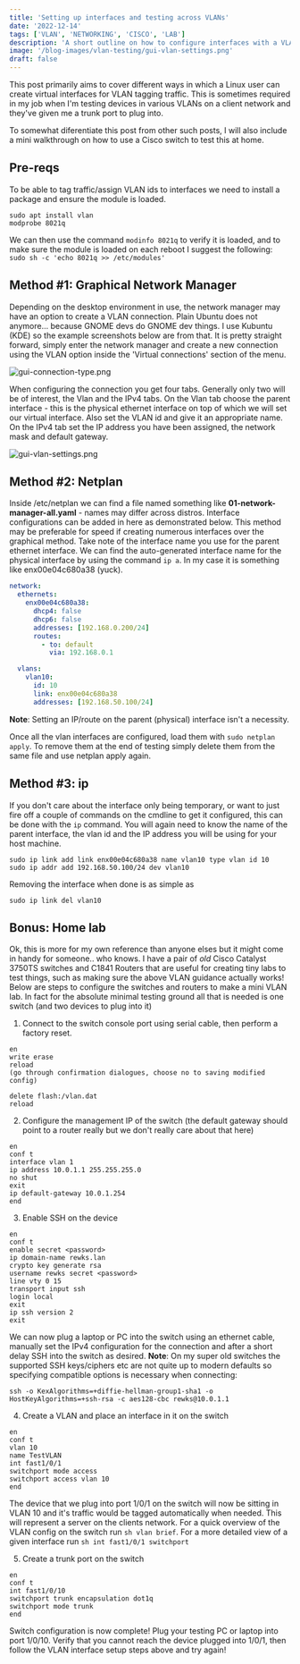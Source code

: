 ---
title: 'Setting up interfaces and testing across VLANs'
date: '2022-12-14'
tags: ['VLAN', 'NETWORKING', 'CISCO', 'LAB']
description: 'A short outline on how to configure interfaces with a VLAN id (Kubuntu 22.04)'
image: '/blog-images/vlan-testing/gui-vlan-settings.png'
draft: false
---

This post primarily aims to cover different ways in which a Linux user can create virtual interfaces for VLAN tagging traffic. This is sometimes required in my job when I'm testing devices in various VLANs on a client network and they've given me a trunk port to plug into.

To somewhat diferentiate this post from other such posts, I will also include a mini walkthrough on how to use a Cisco switch to test this at home.

## Pre-reqs 

To be able to tag traffic/assign VLAN ids to interfaces we need to install a package and ensure the module is loaded.

```plain
sudo apt install vlan
modprobe 8021q
```

We can then use the command `modinfo 8021q` to verify it is loaded, and to make sure the module is loaded on each reboot I suggest the following: `sudo sh -c 'echo 8021q >> /etc/modules'`

## Method #1: Graphical Network Manager

Depending on the desktop environment in use, the network manager may have an option to create a VLAN connection. Plain Ubuntu does not anymore... because GNOME devs do GNOME dev things. I use Kubuntu (KDE) so the example screenshots below are from that. It is pretty straight forward, simply enter the network manager and create a new connection using the VLAN option inside the 'Virtual connections' section of the menu.

<div className="img_one_third_screen">
    <Image 
        src='/blog-images/vlan-testing/gui-connection-type.png'
        alt='gui-connection-type.png'
        width={492}
        height={627}
        style={{width: "100%", height: "auto"}}
    />
</div>

When configuring the connection you get four tabs. Generally only two will be of interest, the Vlan and the IPv4 tabs. On the Vlan tab choose the parent interface - this is the physical ethernet interface on top of which we will set our virtual interface. Also set the VLAN id and give it an appropriate name. On the IPv4 tab set the IP address you have been assigned, the network mask and default gateway.

<div className="img_one_third_screen">
    <Image 
        src='/blog-images/vlan-testing/gui-vlan-settings.png'
        alt='gui-vlan-settings.png'
        width={460}
        height={639}
        style={{width: "100%", height: "auto"}}
    />
</div>

## Method #2: Netplan

Inside /etc/netplan we can find a file named something like **01-network-manager-all.yaml** - names may differ across distros. Interface configurations can be added in here as demonstrated below. This method may be preferable for speed if creating numerous interfaces over the graphical method. Take note of the interface name you use for the parent ethernet interface. We can find the auto-generated interface name for the physical interface by using the command `ip a`. In my case it is something like enx00e04c680a38 (yuck).

```plain:/etc/netplan/01-network-manager-all.yaml
network:
  ethernets:
    enx00e04c680a38:
      dhcp4: false
      dhcp6: false
      addresses: [192.168.0.200/24]
      routes:
        - to: default
          via: 192.168.0.1

  vlans:
    vlan10:
      id: 10
      link: enx00e04c680a38
      addresses: [192.168.50.100/24]
```

**Note**: Setting an IP/route on the parent (physical) interface isn't a necessity.

Once all the vlan interfaces are configured, load them with `sudo netplan apply`. To remove them at the end of testing simply delete them from the same file and use netplan apply again.

## Method #3: ip

If you don't care about the interface only being temporary, or want to just fire off a couple of commands on the cmdline to get it configured, this can be done with the `ip` command. You will again need to know the name of the parent interface, the vlan id and the IP address you will be using for your host machine.

```plain
sudo ip link add link enx00e04c680a38 name vlan10 type vlan id 10
sudo ip addr add 192.168.50.100/24 dev vlan10
```

Removing the interface when done is as simple as 

```plain
sudo ip link del vlan10
```

## Bonus: Home lab

Ok, this is more for my own reference than anyone elses but it might come in handy for someone.. who knows. I have a pair of *old* Cisco Catalyst 3750TS switches and C1841 Routers that are useful for creating tiny labs to test things, such as making sure the above VLAN guidance actually works! Below are steps to configure the switches and routers to make a mini VLAN lab. In fact for the absolute minimal testing ground all that is needed is one switch (and two devices to plug into it)

1. Connect to the switch console port using serial cable, then perform a factory reset.

```plain
en
write erase
reload
(go through confirmation dialogues, choose no to saving modified config)

delete flash:/vlan.dat
reload
```

2. Configure the management IP of the switch (the default gateway should point to a router really but we don't really care about that here)

```plain
en
conf t
interface vlan 1
ip address 10.0.1.1 255.255.255.0
no shut
exit
ip default-gateway 10.0.1.254
end
```

3. Enable SSH on the device

```plain
en
conf t
enable secret <password>
ip domain-name rewks.lan
crypto key generate rsa
username rewks secret <password>
line vty 0 15
transport input ssh
login local
exit
ip ssh version 2
exit
```

We can now plug a laptop or PC into the switch using an ethernet cable, manually set the IPv4 configuration for the connection and after a short delay SSH into the switch as desired. **Note**: On my super old switches the supported SSH keys/ciphers etc are not quite up to modern defaults so specifying compatible options is necessary when connecting:

`ssh -o KexAlgorithms=+diffie-hellman-group1-sha1 -o HostKeyAlgorithms=+ssh-rsa -c aes128-cbc rewks@10.0.1.1`


4. Create a VLAN and place an interface in it on the switch 

```plain
en
conf t
vlan 10
name TestVLAN
int fast1/0/1
switchport mode access
switchport access vlan 10
end
```

The device that we plug into port 1/0/1 on the switch will now be sitting in VLAN 10 and it's traffic would be tagged automatically when needed. This will represent a server on the clients network. For a quick overview of the VLAN config on the switch run `sh vlan brief`. For a more detailed view of a given interface run `sh int fast1/0/1 switchport`

5. Create a trunk port on the switch

```plain
en
conf t
int fast1/0/10
switchport trunk encapsulation dot1q
switchport mode trunk
end
```

Switch configuration is now complete! Plug your testing PC or laptop into port 1/0/10. Verify that you cannot reach the device plugged into 1/0/1, then follow the VLAN interface setup steps above and try again!